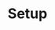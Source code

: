 ---
order: 20
xref: gui-setup
title: Setup
description: Information on how to install and setup Chocolatey GUI
---